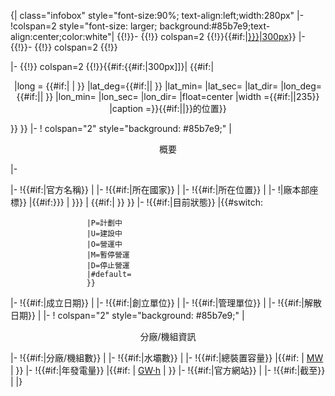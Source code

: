 {{noteTA|G1=核能}}
<onlyinclude>{| class="infobox" style="font-size:90%; text-align:left;width:280px"
|-
!colspan=2 style="font-size: larger; background:#85b7e9;text-align:center;color:white"|<big>{{{name|}}}</big>
{{!}}-
{{!}} colspan=2 {{!}}{{#if:{{{image|}}}|[[file:{{{image|}}}|300px]]}}
|-
{{!}}-
{{!}} colspan=2 {{!}}<center>{{{imagename|}}}</center>
|-
{{!}} colspan=2 {{!}}{{#if:{{{image2|}}}{{#if:{{{location_map|}}}|300px]]}|<!--
 -->{{#if:{{both|{{{lat_d|}}}|{{{long_d|}}}}}|<!--
 --><center>{{Location map|{{{location_map}}}
|lat  = {{#if:{{{lat_m|}}} | |{{{lat_d|}}} }}
|long = {{#if:{{{long_m|}}}| |{{{long_d|}}} }}
|lat_deg={{#if:{{{lat_m|}}}|{{{lat_d|}}}| }}
|lat_min={{{lat_m|}}}
|lat_sec={{{lat_s|}}}
|lat_dir={{{lat_NS|}}}
|lon_deg={{#if:{{{long_m|}}}|{{{long_d|}}}| }}
|lon_min={{{long_m|}}}
|lon_sec={{{long_s|}}}
|lon_dir={{{long_EW|}}}
|float=center
|width          ={{#if:{{{location_map_width|}}}|{{{location_map_width}}}|235}}
|caption        =}}{{#if:{{{location_map_text|}}}|{{{location_map_text}}}|{{{name|{{PAGENAME}}}}}的位置}}</center><!--
 -->}}<!--
 -->}}
|-
! colspan="2" style="background: #85b7e9;" |<center> 概要 </center>
|-
<td colspan="2" style="text-align:center; font-size:12px; border-bottom: 1px solid #aaa;"></td>
|-
!{{#if:{{{official_name|}}}|官方名稱}}
|{{{official_name|}}}
|-
!{{#if:{{{country|}}}|所在國家}}
|{{{country|}}}
|-
!{{#if:{{{location|}}}|所在位置}}
|{{{location|}}}
|-
!{{{coords|}}}|廠本部座標}}
|{{#if:{{{coords|{{{coordinates|}}}}}} | {{{coords|{{{coordinates}}}}}} | {{#if:{{both|{{{lat_d|}}}|{{{long_d|}}}}}| {{Coord|{{{lat_d}}}|{{{lat_m|}}}|{{{lat_s|}}}|{{{lat_NS|N}}}|{{{long_d}}}|{{{long_m|}}}|{{{long_s|}}}|{{{long_EW|E}}}|{{{coordinates_type|type:landmark}}}|display={{{coordinates_display|inline,title}}}}} }}
}}{{{coordinates_ref|}}}
|-
!{{#if:{{{construction_began|}}}|目前狀態}}
|{{#switch:{{uc:{{{status|}}}}}
                  |P=計劃中
                  |U=建設中
                  |O=營運中
                  |M=暫停營運
                  |D=停止營運
                  |#default={{{status|}}}
                  }}
|-
!{{#if:{{{construction_began|}}}|成立日期}}
|{{{construction_began|}}}
|-
!{{#if:{{{developer|}}}|創立單位}}
|{{{developer|}}}
|-
!{{#if:{{{owner|}}}|管理單位}}
|{{{owner|}}}
|-
!{{#if:{{{decommissioned|}}}|解散日期}}
|{{{decommissioned|}}}
|-
! colspan="2" style="background: #85b7e9;" |<center> 分廠/機組資訊 </center>
|-
!{{#if:{{{unit_number|}}}|分廠/機組數}}
|{{{unit_number|}}}
|-
!{{#if:{{{dam_number|}}}|水壩數}}
|{{{dam_number|}}}
|-
!{{#if:{{{installed_capacity|}}}|總裝置容量}} 
|{{#if: {{isnumeric| {{{installed_capacity|}}} }} | {{{installed_capacity|}}} [[瓦特#兆瓦|MW]] | {{{installed_capacity|}}} }}
|-
!{{#if:{{{average_annual_gen|}}}|年發電量}} 
|{{#if: {{isnumeric| {{{average_annual_gen|}}} }} | {{{average_annual_gen|}}} [[千瓦·時|GW·h]] | {{{average_annual_gen|}}} }}
|-
!{{#if:{{{website|}}}|官方網站}}
|{{{website|}}}
|-
!{{#if:{{{as_of|}}}|截至}}
|{{{as_of|}}}
|}
</onlyinclude>
<noinclude>
{{documentation}}